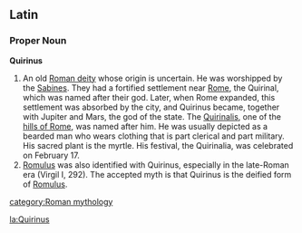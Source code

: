 ==Latin==

===Proper Noun===
'''Quirinus'''
# An old [[Roman deity]] whose origin is uncertain. He was worshipped by the [[Sabines]]. They had a fortified settlement near [[Rome]], the Quirinal, which was named after their god. Later, when Rome expanded, this settlement was absorbed by the city, and Quirinus became, together with Jupiter and Mars, the god of the state. The [[Quirinalis]], one of the [[hills of Rome]], was named after him. He was usually depicted as a bearded man who wears clothing that is part clerical and part military. His sacred plant is the myrtle. His festival, the Quirinalia, was celebrated on February 17. 
#[[Romulus]] was also identified with Quirinus, especially in the late-Roman era (Virgil I, 292). The accepted myth is that Quirinus is the deified form of [[Romulus]].

[[category:Roman mythology]]

[[la:Quirinus]]